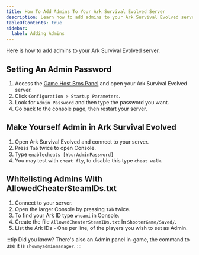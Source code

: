 ---
title: How To Add Admins To Your Ark Survival Evolved Server
description: Learn how to add admins to your Ark Survival Evolved server.
tableOfContents: true
sidebar:
  label: Adding Admins
---

Here is how to add admins to your Ark Survival Evolved server.

## Setting An Admin Password

1. Access the [Game Host Bros Panel](https://panel.gamehostbros.com/) and open your Ark Survival Evolved server.
2. Click `Configuration > Startup Parameters`.
3. Look for `Admin Password` and then type the password you want.
4. Go back to the console page, then restart your server.

## Make Yourself Admin in Ark Survival Evolved

1. Open Ark Survival Evolved and connect to your server.
2. Press `Tab` twice to open Console.
3. Type `enablecheats [YourAdminPassword]`
4. You may test with `cheat fly`, to disable this type `cheat walk`.


## Whitelisting Admins With AllowedCheaterSteamIDs.txt

1. Connect to your server.
2. Open the larger Console by pressing `Tab` twice.
3. To find your Ark ID type `whoami` in Console.
4. Create the file `AllowedCheaterSteamIDs.txt` In `ShooterGame/Saved/`.
5. List the Ark IDs - One per line, of the players you wish to set as Admin.

:::tip
Did you know? There's also an Admin panel in-game, the command to use it is `showmyadminmanager`.
:::
